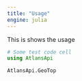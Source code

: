 ```yaml
---
title: "Usage"
engine: julia
---
```


This is shows the usage

```julia
# Some test code cell
using AtlansApi

AtlansApi.GeoTop
```